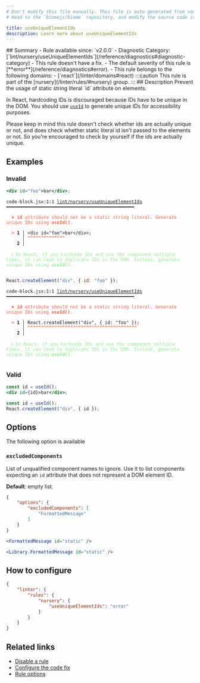 ```yaml
---
# Don't modify this file manually. This file is auto generated from source, and you will lose your changes next time the website is built.
# Head to the `biomejs/biome` repository, and modify the source code in there.

title: useUniqueElementIds
description: Learn more about useUniqueElementIds
---
```


<Tabs>
<TabItem label="JSX and TSX" icon="seti:javascript">
## Summary
- Rule available since: `v2.0.0`
- Diagnostic Category: [`lint/nursery/useUniqueElementIds`](/reference/diagnostics#diagnostic-category)
- This rule doesn't have a fix.
- The default severity of this rule is [**error**](/reference/diagnostics#error).
- This rule belongs to the following domains:
  - [`react`](/linter/domains#react)
:::caution
This rule is part of the [nursery](/linter/rules/#nursery) group.
:::
## Description
Prevent the usage of static string literal `id` attribute on elements.

In React, hardcoding IDs is discouraged because IDs have to be unique in the DOM.
You should use [`useId`](https://react.dev/reference/react/useId) to generate unique IDs for accessibility purposes.

Please keep in mind this rule doesn't check whether ids are actually unique or not, and does check whether static literal id isn't passed to the elements or not. So you're encouraged to check by yourself if the ids are actually unique.

## Examples

### Invalid

```jsx
<div id="foo">bar</div>;
```

<pre class="language-text"><code class="language-text">code-block.jsx:1:1 <a href="https://biomejs.dev/linter/rules/use-unique-element-ids">lint/nursery/useUniqueElementIds</a> ━━━━━━━━━━━━━━━━━━━━━━━━━━━━━━━━━━━━━━━━━━━━━━━━<br /><br />  <strong><span style="color: Tomato;">✖</span></strong> <span style="color: Tomato;"><strong>id</strong></span><span style="color: Tomato;"> attribute should not be a static string literal. Generate unique IDs using </span><span style="color: Tomato;"><strong>useId()</strong></span><span style="color: Tomato;">.</span><br />  <br />  <strong><span style="color: Tomato;">&gt;</span></strong> <strong>1 │ </strong>&lt;div id=&quot;foo&quot;&gt;bar&lt;/div&gt;;<br />   <strong>   │ </strong><strong><span style="color: Tomato;">^</span></strong><strong><span style="color: Tomato;">^</span></strong><strong><span style="color: Tomato;">^</span></strong><strong><span style="color: Tomato;">^</span></strong><strong><span style="color: Tomato;">^</span></strong><strong><span style="color: Tomato;">^</span></strong><strong><span style="color: Tomato;">^</span></strong><strong><span style="color: Tomato;">^</span></strong><strong><span style="color: Tomato;">^</span></strong><strong><span style="color: Tomato;">^</span></strong><strong><span style="color: Tomato;">^</span></strong><strong><span style="color: Tomato;">^</span></strong><strong><span style="color: Tomato;">^</span></strong><strong><span style="color: Tomato;">^</span></strong><br />    <strong>2 │ </strong><br />  <br />  <strong><span style="color: lightgreen;">ℹ</span></strong> <span style="color: lightgreen;">In React, if you hardcode IDs and use the component multiple times, it can lead to duplicate IDs in the DOM. Instead, generate unique IDs using </span><span style="color: lightgreen;"><strong>useId()</strong></span><span style="color: lightgreen;">.</span><br />  <br /></code></pre>

```jsx
React.createElement("div", { id: "foo" });
```

<pre class="language-text"><code class="language-text">code-block.jsx:1:1 <a href="https://biomejs.dev/linter/rules/use-unique-element-ids">lint/nursery/useUniqueElementIds</a> ━━━━━━━━━━━━━━━━━━━━━━━━━━━━━━━━━━━━━━━━━━━━━━━━<br /><br />  <strong><span style="color: Tomato;">✖</span></strong> <span style="color: Tomato;"><strong>id</strong></span><span style="color: Tomato;"> attribute should not be a static string literal. Generate unique IDs using </span><span style="color: Tomato;"><strong>useId()</strong></span><span style="color: Tomato;">.</span><br />  <br />  <strong><span style="color: Tomato;">&gt;</span></strong> <strong>1 │ </strong>React.createElement(&quot;div&quot;, &#123; id: &quot;foo&quot; &#125;);<br />   <strong>   │ </strong><strong><span style="color: Tomato;">^</span></strong><strong><span style="color: Tomato;">^</span></strong><strong><span style="color: Tomato;">^</span></strong><strong><span style="color: Tomato;">^</span></strong><strong><span style="color: Tomato;">^</span></strong><strong><span style="color: Tomato;">^</span></strong><strong><span style="color: Tomato;">^</span></strong><strong><span style="color: Tomato;">^</span></strong><strong><span style="color: Tomato;">^</span></strong><strong><span style="color: Tomato;">^</span></strong><strong><span style="color: Tomato;">^</span></strong><strong><span style="color: Tomato;">^</span></strong><strong><span style="color: Tomato;">^</span></strong><strong><span style="color: Tomato;">^</span></strong><strong><span style="color: Tomato;">^</span></strong><strong><span style="color: Tomato;">^</span></strong><strong><span style="color: Tomato;">^</span></strong><strong><span style="color: Tomato;">^</span></strong><strong><span style="color: Tomato;">^</span></strong><strong><span style="color: Tomato;">^</span></strong><strong><span style="color: Tomato;">^</span></strong><strong><span style="color: Tomato;">^</span></strong><strong><span style="color: Tomato;">^</span></strong><strong><span style="color: Tomato;">^</span></strong><strong><span style="color: Tomato;">^</span></strong><strong><span style="color: Tomato;">^</span></strong><strong><span style="color: Tomato;">^</span></strong><strong><span style="color: Tomato;">^</span></strong><strong><span style="color: Tomato;">^</span></strong><strong><span style="color: Tomato;">^</span></strong><strong><span style="color: Tomato;">^</span></strong><strong><span style="color: Tomato;">^</span></strong><strong><span style="color: Tomato;">^</span></strong><strong><span style="color: Tomato;">^</span></strong><strong><span style="color: Tomato;">^</span></strong><strong><span style="color: Tomato;">^</span></strong><strong><span style="color: Tomato;">^</span></strong><strong><span style="color: Tomato;">^</span></strong><strong><span style="color: Tomato;">^</span></strong><strong><span style="color: Tomato;">^</span></strong><strong><span style="color: Tomato;">^</span></strong><br />    <strong>2 │ </strong><br />  <br />  <strong><span style="color: lightgreen;">ℹ</span></strong> <span style="color: lightgreen;">In React, if you hardcode IDs and use the component multiple times, it can lead to duplicate IDs in the DOM. Instead, generate unique IDs using </span><span style="color: lightgreen;"><strong>useId()</strong></span><span style="color: lightgreen;">.</span><br />  <br /></code></pre>

### Valid

```jsx
const id = useId();
<div id={id}>bar</div>;
```

```jsx
const id = useId();
React.createElement("div", { id });
```

## Options

The following option is available

### `excludedComponents`

List of unqualified component names to ignore.
Use it to list components expecting an `id` attribute that does not represent
a DOM element ID.

**Default**: empty list.

```json
{
    "options": {
        "excludedComponents": [
            "FormattedMessage"
        ]
    }
}
```

```jsx
<FormattedMessage id="static" />
```

```jsx
<Library.FormattedMessage id="static" />
```

## How to configure
```json title="biome.json"
{
	"linter": {
		"rules": {
			"nursery": {
				"useUniqueElementIds": "error"
			}
		}
	}
}

```
## Related links

- [Disable a rule](/linter/#disable-a-rule)
- [Configure the code fix](/linter#configure-the-code-fix)
- [Rule options](/linter/#rule-options)

</TabItem>
</Tabs>

